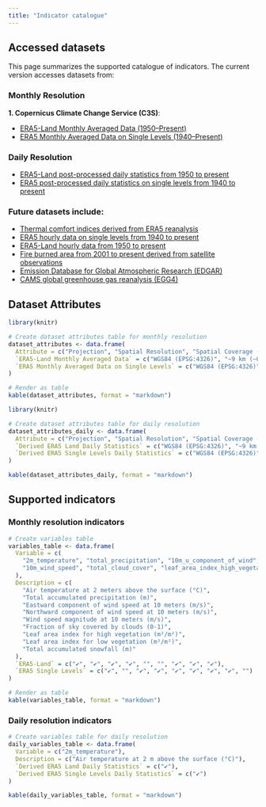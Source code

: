 ```yaml
---
title: "Indicator catalogue"
---
```


## Accessed datasets

This page summarizes the supported catalogue of indicators. The current version
accesses datasets from:

### Monthly Resolution

**1. Copernicus Climate Change Service (C3S)**:  

- [ERA5-Land Monthly Averaged Data (1950–Present)](https://cds.climate.copernicus.eu/datasets/reanalysis-era5-land-monthly-means?tab=overview)
- [ERA5 Monthly Averaged Data on Single Levels (1940–Present)](https://cds.climate.copernicus.eu/datasets/reanalysis-era5-single-levels-monthly-means?tab=overview)

### Daily Resolution

- [ERA5-Land post-processed daily statistics from 1950 to present](https://cds.climate.copernicus.eu/datasets/derived-era5-land-daily-statistics?tab=overview)
- [ERA5 post-processed daily statistics on single levels from 1940 to present](https://cds.climate.copernicus.eu/datasets/derived-era5-single-levels-daily-statistics?tab=overview)

### Future datasets include:

- [Thermal comfort indices derived from ERA5 reanalysis](https://cds.climate.copernicus.eu/datasets/derived-utci-historical?tab=overview)
- [ERA5 hourly data on single levels from 1940 to present](https://cds.climate.copernicus.eu/datasets/reanalysis-era5-single-levels?tab=overview)
- [ERA5-Land hourly data from 1950 to present](https://cds.climate.copernicus.eu/datasets/reanalysis-era5-land?tab=overview)
- [Fire burned area from 2001 to present derived from satellite observations](https://cds.climate.copernicus.eu/datasets/satellite-fire-burned-area?tab=overview)
- [Emission Database for Global Atmospheric Research (EDGAR)](https://edgar.jrc.ec.europa.eu/)
- [CAMS global greenhouse gas reanalysis (EGG4)](https://ads.atmosphere.copernicus.eu/datasets/cams-global-ghg-reanalysis-egg4?tab=overview)

## Dataset Attributes

```r
library(knitr)

# Create dataset attributes table for monthly resolution
dataset_attributes <- data.frame(
  Attribute = c("Projection", "Spatial Resolution", "Spatial Coverage (Extent)", "Temporal Resolution", "Temporal Coverage", "Update Frequency"),
  `ERA5-Land Monthly Averaged Data` = c("WGS84 (EPSG:4326)", "~9 km (~0.1°)", "Global (-90° to 90°, -180° to 180°)", "Monthly", "1950 to present", "Monthly"),
  `ERA5 Monthly Averaged Data on Single Levels` = c("WGS84 (EPSG:4326)", "~31 km (~0.25°)", "Global (-90° to 90°, -180° to 180°)", "Monthly", "1940 to present", "Monthly")
)

# Render as table
kable(dataset_attributes, format = "markdown")
```

```r
library(knitr)

# Create dataset attributes table for daily resolution
dataset_attributes_daily <- data.frame(
  Attribute = c("Projection", "Spatial Resolution", "Spatial Coverage (Extent)", "Temporal Resolution", "Temporal Coverage", "Update Frequency"),
  `Derived ERA5 Land Daily Statistics` = c("WGS84 (EPSG:4326)", "~9 km (~0.1°)", "Global (-90° to 90°, -180° to 180°)", "Daily", "As available", "Daily"),
  `Derived ERA5 Single Levels Daily Statistics` = c("WGS84 (EPSG:4326)", "~31 km (~0.25°)", "Global (-90° to 90°, -180° to 180°)", "Daily", "As available", "Daily")
)

kable(dataset_attributes_daily, format = "markdown")
```

## Supported indicators

### Monthly resolution indicators

```r
# Create variables table
variables_table <- data.frame(
  Variable = c(
    "2m_temperature", "total_precipitation", "10m_u_component_of_wind", "10m_v_component_of_wind",
    "10m_wind_speed", "total_cloud_cover", "leaf_area_index_high_vegetation", "leaf_area_index_low_vegetation", "snowfall"
  ),
  Description = c(
    "Air temperature at 2 meters above the surface (°C)",
    "Total accumulated precipitation (m)",
    "Eastward component of wind speed at 10 meters (m/s)",
    "Northward component of wind speed at 10 meters (m/s)",
    "Wind speed magnitude at 10 meters (m/s)",
    "Fraction of sky covered by clouds (0-1)",
    "Leaf area index for high vegetation (m²/m²)",
    "Leaf area index for low vegetation (m²/m²)",
    "Total accumulated snowfall (m)"
  ),
  `ERA5-Land` = c("✔", "✔", "✔", "✔", "", "", "✔", "✔", "✔"),
  `ERA5 Single Levels` = c("✔", "", "✔", "✔", "✔", "✔", "✔", "✔", "")
)

# Render as table
kable(variables_table, format = "markdown")
```

### Daily resolution indicators

```r
# Create variables table for daily resolution
daily_variables_table <- data.frame(
  Variable = c("2m_temperature"),
  Description = c("Air temperature at 2 m above the surface (°C)"),
  `Derived ERA5 Land Daily Statistics` = c("✔"),
  `Derived ERA5 Single Levels Daily Statistics` = c("✔")
)

kable(daily_variables_table, format = "markdown")
```
